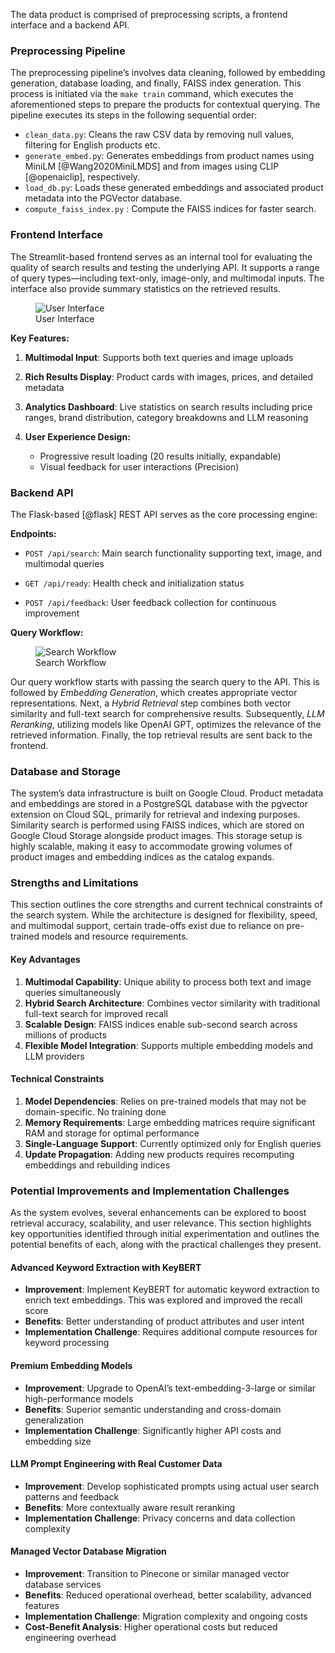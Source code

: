 The data product is comprised of preprocessing scripts, a frontend interface and a backend API.

### Preprocessing Pipeline

The preprocessing pipeline's involves data cleaning, followed by embedding generation, database loading, and finally, FAISS index generation. This process is initiated via the `make train` command, which executes the aforementioned steps to prepare the products for contextual querying. The pipeline executes its steps in the following sequential order:

- `clean_data.py`: Cleans the raw CSV data by removing null values, filtering for English products etc.
- `generate_embed.py`: Generates embeddings from product names using MiniLM [@Wang2020MiniLMDS] and from images using CLIP [@openaiclip], respectively.
- `load_db.py`:  Loads these generated embeddings and associated product metadata into the PGVector database.
- `compute_faiss_index.py` : Compute the FAISS indices for faster search.

### Frontend Interface

The Streamlit-based frontend serves as an internal tool for evaluating the quality of search results and testing the underlying API. It supports a range of query types—including text-only, image-only, and multimodal inputs. The interface also provide summary statistics on the retrieved results.

![User Interface](../../img/interface.png)

**Key Features:** 

1. **Multimodal Input**: Supports both text queries and image uploads

2. **Rich Results Display**: Product cards with images, prices, and detailed metadata 

3. **Analytics Dashboard**: Live statistics on search results including price ranges, brand distribution, category breakdowns and LLM reasoning 

4. **User Experience Design:** 
   - Progressive result loading (20 results initially, expandable) 
   - Visual feedback for user interactions (Precision)

### Backend API

The Flask-based [@flask] REST API serves as the core processing engine:

**Endpoints:** 

- `POST /api/search`: Main search functionality supporting text, image, and multimodal queries 

- `GET /api/ready`: Health check and initialization status 
 
- `POST /api/feedback`: User feedback collection for continuous improvement

**Query Workflow:**

![Search Workflow](../../img/search_workflow.png)

Our query workflow starts with passing the search query to the API. This is followed by *Embedding Generation*, which creates appropriate vector representations. Next, a *Hybrid Retrieval* step combines both vector similarity and full-text search for comprehensive results. Subsequently, *LLM Reranking*, utilizing models like OpenAI GPT, optimizes the relevance of the retrieved information. Finally, the top retrieval results are sent back to the frontend.

### Database and Storage
The system’s data infrastructure is built on Google Cloud. Product metadata and embeddings are stored in a PostgreSQL database with the pgvector extension on Cloud SQL, primarily for retrieval and indexing purposes. Similarity search is performed using FAISS indices, which are stored on Google Cloud Storage alongside product images. This storage setup is highly scalable, making it easy to accommodate growing volumes of product images and embedding indices as the catalog expands.

### Strengths and Limitations

This section outlines the core strengths and current technical constraints of the search system. While the architecture is designed for flexibility, speed, and multimodal support, certain trade-offs exist due to reliance on pre-trained models and resource requirements. 

#### Key Advantages

1.  **Multimodal Capability**: Unique ability to process both text and image queries simultaneously
2.  **Hybrid Search Architecture**: Combines vector similarity with traditional full-text search for improved recall
3.  **Scalable Design**: FAISS indices enable sub-second search across millions of products
4.  **Flexible Model Integration**: Supports multiple embedding models and LLM providers

#### Technical Constraints

1.  **Model Dependencies**: Relies on pre-trained models that may not be domain-specific. No training done
2.  **Memory Requirements**: Large embedding matrices require significant RAM and storage for optimal performance
3.  **Single-Language Support**: Currently optimized only for English queries
4.  **Update Propagation**: Adding new products requires recomputing embeddings and rebuilding indices

### Potential Improvements and Implementation Challenges

As the system evolves, several enhancements can be explored to boost retrieval accuracy, scalability, and user relevance. This section highlights key opportunities identified through initial experimentation and outlines the potential benefits of each, along with the practical challenges they present. 

#### Advanced Keyword Extraction with KeyBERT

- **Improvement**: Implement KeyBERT for automatic keyword extraction to enrich text embeddings. This was explored and improved the recall score
- **Benefits**: Better understanding of product attributes and user intent 
- **Implementation Challenge**: Requires additional compute resources for keyword processing

#### Premium Embedding Models

- **Improvement**: Upgrade to OpenAI's text-embedding-3-large or similar high-performance models 
- **Benefits**: Superior semantic understanding and cross-domain generalization 
- **Implementation Challenge**: Significantly higher API costs and embedding size

#### LLM Prompt Engineering with Real Customer Data

- **Improvement**: Develop sophisticated prompts using actual user search patterns and feedback 
- **Benefits**: More contextually aware result reranking 
- **Implementation Challenge**: Privacy concerns and data collection complexity

#### Managed Vector Database Migration

- **Improvement**: Transition to Pinecone or similar managed vector database services 
- **Benefits**: Reduced operational overhead, better scalability, advanced features 
- **Implementation Challenge**: Migration complexity and ongoing costs 
- **Cost-Benefit Analysis**: Higher operational costs but reduced engineering overhead

